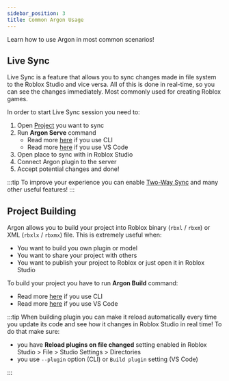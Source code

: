 ```yaml
---
sidebar_position: 3
title: Common Argon Usage
---
```


Learn how to use Argon in most common scenarios!

## Live Sync

Live Sync is a feature that allows you to sync changes made in file system to the Roblox Studio and vice versa. All of this is done in real-time, so you can see the changes immediately. Most commonly used for creating Roblox games.

In order to start Live Sync session you need to:

1. Open [Project](/api/project) you want to sync
2. Run **Argon Serve** command
   - Read more [here](../commands/cli.mdx#serve) if you use CLI
   - Read more [here](../commands/vscode.mdx#serve) if you use VS Code
3. Open place to sync with in Roblox Studio
4. Connect Argon plugin to the server
5. Accept potential changes and done!

:::tip
To improve your experience you can enable [Two-Way Sync](../customization.mdx#argon-plugin) and many other useful features!
:::

## Project Building

Argon allows you to build your project into Roblox binary (`rbxl` / `rbxm`) or XML (`rbxlx` / `rbxmx`) file. This is extremely useful when:

- You want to build you own plugin or model
- You want to share your project with others
- You want to publish your project to Roblox or just open it in Roblox Studio

To build your project you have to run **Argon Build** command:

- Read more [here](../commands/cli.mdx#build) if you use CLI
- Read more [here](../commands/vscode.mdx#build) if you use VS Code

:::tip
When building plugin you can make it reload automatically every time you update its code and see how it changes in Roblox Studio in real time! To do that make sure:

- you have **Reload plugins on file changed** setting enabled in Roblox Studio > File > Studio Settings > Directories
- you use `--plugin` option (CLI) or `Build plugin` setting (VS Code)

:::
